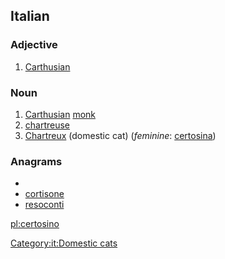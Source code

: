 ==Italian==
{{wikipedia|lang=it}}
===Adjective===
{{it-adj|certosin}}

# [[Carthusian]]

===Noun===
{{it-noun|certosin|m|o|i}}

# [[Carthusian]] [[monk]]
# [[chartreuse]]
# [[Chartreux]] (domestic cat) (''feminine'': [[certosina]])

===Anagrams===
* {{alphagram|ceinoorst}}
* [[cortisone#Italian|cortisone]]
* [[resoconti#Italian|resoconti]]

[[Category:it:Domestic cats]]

[[pl:certosino]]